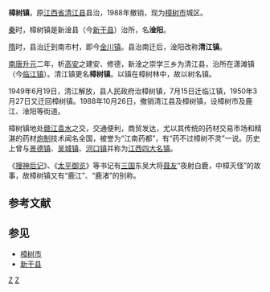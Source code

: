 '''樟树镇'''，原[[江西省|江西省]][[清江县|清江县]]县治，1988年撤销，现为[[樟树市|樟树市]]城区。

[[秦朝|秦]]时，樟树镇是新淦县（今[[新干县|新干县]]）治所，名'''淦阳'''。

[[隋|隋]]时，县治迁到南市村，即今[[金川镇|金川镇]]。县治南迁后，淦阳改称'''清江镇'''。

[[南唐|南唐]][[升元|升元]]二年，析[[高安|高安]]之建安、修德，新淦之崇学三乡为清江县，治所在潇滩镇（今[[临江镇_(樟树市)|临江镇]]）。清江镇更名'''樟树镇'''。以镇在樟树林中，故以树名镇。

1949年6月19日，清江解放，县人民政府治樟树镇，7月15日迁临江镇，1950年3月27日又迁回樟树镇。1988年10月26日，撤销清江县及樟树镇，设樟树市及鹿江、淦阳等街道。

樟树镇地处[[赣江|赣江]][[袁水|袁水]]之交，交通便利，商贸发达，尤以其传统的药材交易市场和精湛的药材[[炮制|炮制]]技术闻名全国，被誉为“江南药都”，有“药不过樟树不灵”一说。历史上曾与[[景德镇|景德镇]]、[[吴城镇|吴城镇]]、[[河口镇|河口镇]]并称为[[江西四大名镇|江西四大名镇]]。

《[[搜神后记|搜神后记]]》、《[[太平御览|太平御览]]》等书记有[[三国|三国]]东吴大将[[聂友|聂友]]“夜射白鹿，中樟灭怪”的故事，故樟树镇又有“鹿江”、“鹿渚”的别称。

==参考文献==
<div class="references-small">
<references />
</div>

==参见==
* [[樟树市|樟树市]]
* [[新干县|新干县]]

[[Category:宜春市乡镇|Z]]
[[Category:樟树市行政区划|Z]]